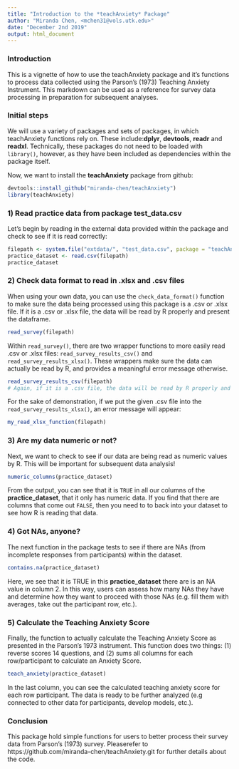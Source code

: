 ```yaml
---
title: "Introduction to the *teachAnxiety* Package"
author: "Miranda Chen, <mchen31@vols.utk.edu>"
date: "December 2nd 2019"
output: html_document
---
```


### Introduction

This is a vignette of how to use the teachAnxiety package and it's functions to process data collected using the Parson's (1973) Teaching Anxiety Instrument. This markdown can be used as a reference for survey data processing in preparation for subsequent analyses. 


### Initial steps  
We will use a variety of packages and sets of packages, in which teachAnxiety functions rely on. These include:**dplyr**, **devtools**, **readr** and **readxl**. Technically, these packages do not need to be loaded with `library()`, however, as they have been included as dependencies within the package itself.

Now, we want to install the **teachAnxiety** package from github:
```r
devtools::install_github("miranda-chen/teachAnxiety")
library(teachAnxiety)
```

### 1) Read practice data from package **test_data.csv**

Let's begin by reading in the external data provided within the package and check to see if it is read correctly:
```r
filepath <- system.file("extdata/", "test_data.csv", package = "teachAnxiety")
practice_dataset <- read.csv(filepath)
practice_dataset
```

### 2) Check data format to read in .xlsx and .csv files
When using your own data, you can use the `check_data_format()` function to make sure the data being processed using this package is a .csv or .xlsx file. 
If it is a .csv or .xlsx file, the data will be read by R properly and present the dataframe.

```r
read_survey(filepath) 
```

Within `read_survey()`, there are two wrapper functions to more easily read .csv or .xlsx files: `read_survey_results_csv()` and `read_survey_results_xlsx()`. These wrappers make sure the data can actually be read by R, and provides a meaningful error message otherwise.

```r
read_survey_results_csv(filepath) 
# Again, if it is a .csv file, the data will be read by R properly and present the dataframe
```

For the sake of demonstration, if we put the given .csv file into the `read_survey_results_xlsx()`, an error message will appear:
```r
my_read_xlsx_function(filepath)
```


### 3) Are my data numeric or not?
Next, we want to check to see if our data are being read as numeric values by R. This will be important for subsequent data analysis! 

```r
numeric_columns(practice_dataset)
```

From the output, you can see that it is `TRUE` in all our columns of the **practice_dataset**, that it only has numeric data. If you find that there are columns that come out `FALSE`, then you need to to back into your dataset to see how R is reading that data. 


### 4) Got NAs, anyone?
The next function in the package tests to see if there are NAs (from incomplete responses from participants) within the dataset. 

```r
contains.na(practice_dataset)
```

Here, we see that it is TRUE in this **practice_dataset** there are is an NA value in column 2. In this way, users can assess how many NAs they have and determine how they want to proceed with those NAs (e.g. fill them with averages, take out the participant row, etc.).

### 5) Calculate the Teaching Anxiety Score
Finally, the function to actually calculate the Teaching Anxiety Score as presented in the Parson's 1973 instrument. This function does two things: (1) reverse scores 14 questions, and (2) sums all columns for each row/participant to calculate an Anxiety Score.

```r
teach_anxiety(practice_dataset)
```

In the last column, you can see the calculated teaching anxiety score for each row participant. The data is ready to be further analyzed (e.g connected to other data for participants, develop models, etc.).

### Conclusion
This package hold simple functions for users to better process their survey data from Parson's (1973) survey. Pleaserefer to https://github.com/miranda-chen/teachAnxiety.git for further details about the code.  
